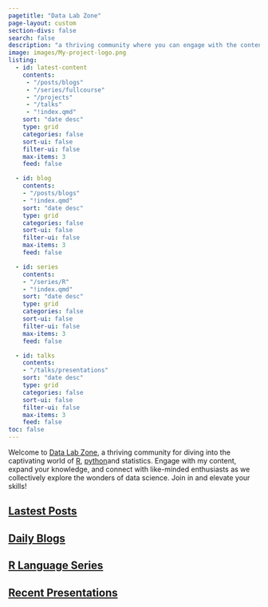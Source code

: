 ```yaml
---
pagetitle: "Data Lab Zone"
page-layout: custom
section-divs: false
search: false
description: "a thriving community where you can engage with the content, expand your knowledge, and connect with others in the fascinating world of statistics and R."
image: images/My-project-logo.png
listing:
  - id: latest-content
    contents: 
     - "/posts/blogs"
     - "/series/fullcourse"
     - "/projects"
     - "/talks"
     - "!index.qmd"
    sort: "date desc"
    type: grid
    categories: false
    sort-ui: false
    filter-ui: false
    max-items: 3
    feed: false

  - id: blog
    contents: 
    - "/posts/blogs"
    - "!index.qmd"
    sort: "date desc"
    type: grid
    categories: false
    sort-ui: false
    filter-ui: false
    max-items: 3
    feed: false

  - id: series
    contents: 
    - "/series/R"
    - "!index.qmd"
    sort: "date desc"
    type: grid
    categories: false
    sort-ui: false
    filter-ui: false
    max-items: 3
    feed: false

  - id: talks
    contents: 
    - "/talks/presentations"
    sort: "date desc"
    type: grid
    categories: false
    sort-ui: false
    filter-ui: false
    max-items: 3
    feed: false
toc: false
---
```


::: {.header-text} 
::: {.content-container}
::: {.header-block}
Welcome to [Data Lab Zone](https://datalabzone.com/), a thriving community for diving into the captivating world of [R](https://www.r-project.org/), [python](https://www.python.org/)and statistics. Engage with my content, expand your knowledge, and connect with like-minded enthusiasts as we collectively explore the wonders of data science. Join in and elevate your skills!
:::
:::
:::


::: {.content-container}
::: {.listing-block}
<a href="latest-content.qmd"> 

## Lastest Posts
</a>

::: {#latest-content}
:::

:::
:::


::: {.content-container}
::: {.listing-block}
<a href="posts/index.qmd">

## Daily Blogs
</a>

::: {#blog}
:::

:::
:::


::: {.content-container}
::: {.listing-block}
<a href="series/index.qmd">

## R Language Series
</a>

::: {#series}
:::

:::
:::


::: {.content-container}
::: {.listing-block}
<a href="talks/index.qmd">

## Recent Presentations
</a>

::: {#talks}
:::

:::
:::